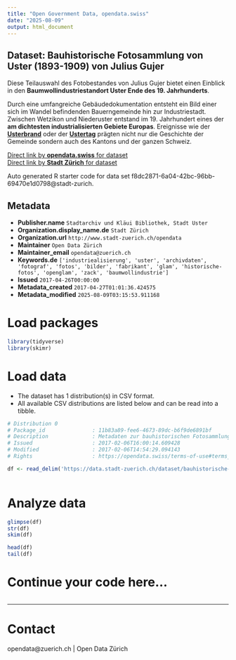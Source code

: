```yaml
---
title: "Open Government Data, opendata.swiss"
date: "2025-08-09"
output: html_document
---
```


## Dataset: Bauhistorische Fotosammlung von Uster (1893-1909) von Julius Gujer

Diese Teilauswahl des Fotobestandes von Julius Gujer bietet einen Einblick in den **Baumwollindustriestandort Uster Ende des 19. Jahrhunderts**. 

Durch eine umfangreiche Gebäudedokumentation entsteht ein Bild einer sich im Wandel befindenden Bauerngemeinde hin zur Industriestadt. Zwischen Wetzikon und Niederuster entstand im 19. Jahrhundert eines der **am dichtesten industrialisierten Gebiete Europas**. Ereignisse wie der [**Usterbrand**](https://de.wikipedia.org/wiki/Usterbrand) oder der [**Ustertag**](https://en.wikipedia.org/wiki/Ustertag) prägten nicht nur die Geschichte der Gemeinde sondern auch des Kantons und der ganzen Schweiz. 

[Direct link by **opendata.swiss** for dataset](https://opendata.swiss/de/dataset/bauhistorische-fotosammlung-von-uster-1893-1909-von-julius-gujer)<br>
[Direct link by **Stadt Zürich** for dataset](https://data.stadt-zuerich.ch/dataset/bauhistorische-fotosammlung-von-uster-1893-1909-von-julius-gujer)

Auto generated R starter code for data set f8dc2871-6a04-42bc-96bb-69470e1d0798@stadt-zurich.

## Metadata

- **Publisher.name** `Stadtarchiv und Kläui Bibliothek, Stadt Uster`
- **Organization.display_name.de** `Stadt Zürich`
- **Organization.url** `http://www.stadt-zuerich.ch/opendata`
- **Maintainer** `Open Data Zürich`
- **Maintainer_email** `opendata@zuerich.ch`
- **Keywords.de** `['industriealisierung', 'uster', 'archivdaten', 'fotograf', 'fotos', 'bilder', 'fabrikant', 'glam', 'historische-fotos', 'openglam', 'zack', 'baumwollindustrie']`
- **Issued** `2017-04-26T00:00:00`
- **Metadata_created** `2017-04-27T01:01:36.424575`
- **Metadata_modified** `2025-08-09T03:15:53.911168`


# Load packages

```r

library(tidyverse)
library(skimr)

```

# Load data

-   The dataset has 1 distribution(s) in CSV format.
-   All available CSV distributions are listed below and can be read into a tibble.

```r

# Distribution 0
# Package_id               : 11b83a89-fee6-4673-89dc-b6f9de6891bf
# Description              : Metadaten zur bauhistorischen Fotosammlung «Gujer».
# Issued                   : 2017-02-06T16:00:14.609428
# Modified                 : 2017-02-06T14:54:29.094143
# Rights                   : https://opendata.swiss/terms-of-use#terms_by

df <- read_delim('https://data.stadt-zuerich.ch/dataset/bauhistorische-fotosammlung-von-uster-1893-1909-von-julius-gujer/download/Metadaten_bauhistorische_Fotosammlung_Gujer.csv')



```

# Analyze data

```r

glimpse(df)
str(df)
skim(df)

head(df)
tail(df)

```

# Continue your code here...

```r

```

------------------------------------------------------------------------

# Contact

opendata@zuerich.ch | Open Data Zürich
